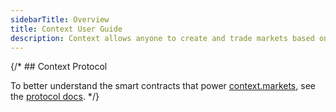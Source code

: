 ```yaml
---
sidebarTitle: Overview
title: Context User Guide
description: Context allows anyone to create and trade markets based on what’s happening online. Users earn weekly USDC rewards for creating, trading, and boosting markets.
---
```


<Card arrow href="/context/getting-started" title="Getting Started" />
<Columns cols={2}>
<Card arrow href="/context/deposits-withdrawals" title="Deposits & Withdrawals" />
<Card arrow href="/context/markets" title="Markets" />
<Card arrow href="/context/trading-boosting" title="Trading & Boosting" />
<Card arrow href="/context/rewards-claims" title="Rewards & Claims" />
<Card arrow href="/context/managing-your-account" title="Managing Your Account" />
<Card arrow href="/context/support" title="Support" />
</Columns>


{/* ## Context Protocol

To better understand the smart contracts that power [context.markets](https://context.markets/), see the [protocol docs](/protocol).  */}
